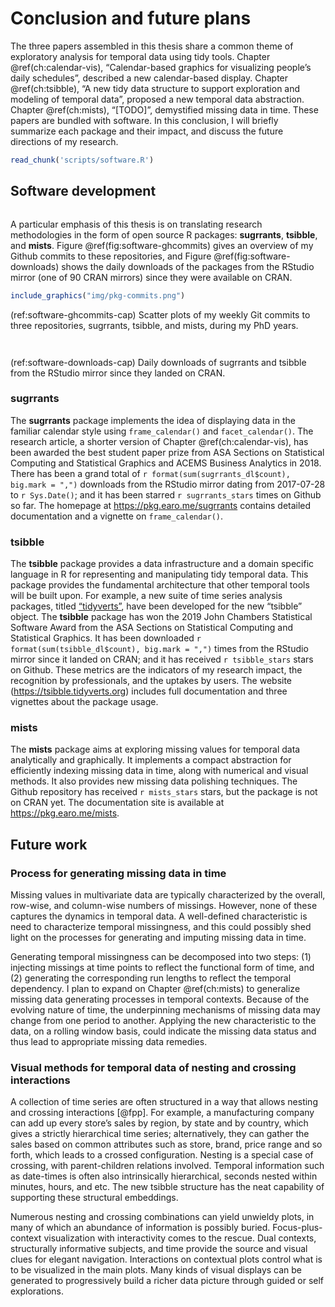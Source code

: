 # Conclusion and future plans {#ch:conclusion}

The three papers assembled in this thesis share a common theme of exploratory analysis for temporal data using tidy tools. Chapter \@ref(ch:calendar-vis), "Calendar-based graphics for visualizing people's daily schedules", described a new calendar-based display. Chapter \@ref(ch:tsibble), "A new tidy data structure to support exploration and modeling of temporal data", proposed a new temporal data abstraction. Chapter \@ref(ch:mists), "[TODO]", demystified missing data in time. These papers are bundled with software. In this conclusion, I will briefly summarize each package and their impact, and discuss the future directions of my research.

```r
read_chunk('scripts/software.R')
```

## Software development

```r
```

A particular emphasis of this thesis is on translating research methodologies in the form of open source R packages: **sugrrants**, **tsibble**, and **mists**. Figure \@ref(fig:software-ghcommits) gives an overview of my Github commits to these repositories, and Figure \@ref(fig:software-downloads) shows the daily downloads of the packages from the RStudio mirror (one of 90 CRAN mirrors) since they were available on CRAN.

```r
include_graphics("img/pkg-commits.png")
```

(ref:software-ghcommits-cap) Scatter plots of my weekly Git commits to three repositories, sugrrants, tsibble, and mists, during my PhD years.

```r
```

```r
```

(ref:software-downloads-cap) Daily downloads of sugrrants and tsibble from the RStudio mirror since they landed on CRAN.

### sugrrants

The **sugrrants** package implements the idea of displaying data in the familiar calendar style using `frame_calendar()` and `facet_calendar()`. The research article, a shorter version of Chapter \@ref(ch:calendar-vis), has been awarded the best student paper prize from ASA Sections on Statistical Computing and Statistical Graphics and ACEMS Business Analytics in 2018. There has been a grand total of `r format(sum(sugrrants_dl$count), big.mark = ",")` downloads from the RStudio mirror dating from 2017-07-28 to `r Sys.Date()`; and it has been starred `r sugrrants_stars` times on Github so far. The homepage at <https://pkg.earo.me/sugrrants> contains detailed documentation and a vignette on `frame_calendar()`.

### tsibble

The **tsibble** package provides a data infrastructure and a domain specific language in R for representing and manipulating tidy temporal data. This package provides the fundamental architecture that other temporal tools will be built upon. For example, a new suite of time series analysis packages, titled ["tidyverts"](https://github.com/tidyverts), have been developed for the new "tsibble" object. The **tsibble** package has won the 2019 John Chambers Statistical Software Award from the ASA Sections on Statistical Computing and Statistical Graphics. It has been downloaded `r format(sum(tsibble_dl$count), big.mark = ",")` times from the RStudio mirror since it landed on CRAN; and it has received `r tsibble_stars` stars on Github. These metrics are the indicators of my research impact, the recognition by professionals, and the uptakes by users. The website (<https://tsibble.tidyverts.org>) includes full documentation and three vignettes about the package usage.

### mists

The **mists** package aims at exploring missing values for temporal data analytically and graphically. It implements a compact abstraction for efficiently indexing missing data in time, along with numerical and visual methods. It also provides new missing data polishing techniques. The Github repository has received `r mists_stars` stars, but the package is not on CRAN yet. The documentation site is available at <https://pkg.earo.me/mists>.

## Future work

### Process for generating missing data in time

Missing values in multivariate data are typically characterized by the overall, row-wise, and column-wise numbers of missings. However, none of these captures the dynamics in temporal data. A well-defined characteristic is need to characterize temporal missingness, and this could possibly shed light on the processes for generating and imputing missing data in time.

Generating temporal missingness can be decomposed into two steps: (1) injecting missings at time points to reflect the functional form of time, and (2) generating the corresponding run lengths to reflect the temporal dependency. I plan to expand on Chapter \@ref(ch:mists) to generalize missing data generating processes in temporal contexts. Because of the evolving nature of time, the underpinning mechanisms of missing data may change from one period to another. Applying the new characteristic to the data, on a rolling window basis, could indicate the missing data status and thus lead to appropriate missing data remedies.

### Visual methods for temporal data of nesting and crossing interactions

A collection of time series are often structured in a way that allows nesting and crossing interactions [@fpp]. For example, a manufacturing company can add up every store's sales by region, by state and by country, which gives a strictly hierarchical time series; alternatively, they can gather the sales based on common attributes such as store, brand, price range and so forth, which leads to a crossed configuration. Nesting is a special case of crossing, with parent-children relations involved. Temporal information such as date-times is often also intrinsically hierarchical, seconds nested within minutes, hours, and etc. The new tsibble structure has the neat capability of supporting these structural embeddings.

Numerous nesting and crossing combinations can yield unwieldy plots, in many of which an abundance of information is possibly buried. Focus-plus-context visualization with interactivity comes to the rescue. Dual contexts, structurally informative subjects, and time provide the source and visual clues for elegant navigation. Interactions on contextual plots control what is to be visualized in the main plots. Many kinds of visual displays can be generated to progressively build a richer data picture through guided or self explorations.
